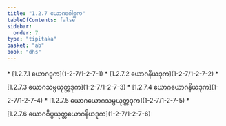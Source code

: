 ```yaml
---
title: "1.2.7 ယောဂဂေါစ္ဆက"
tableOfContents: false
sidebar:
  order: 7
type: "tipitaka"
basket: "ab"
book: "dhs"
---
```



<DynamicBreadcrumb />



<TableOfContents book="dhs" section="1.2.7">
* [1.2.7.1 ယောဂဒုက](1-2-7/1-2-7-1)
* [1.2.7.2 ယောဂနိယဒုက](1-2-7/1-2-7-2)
* [1.2.7.3 ယောဂသမ္ပယုတ္တဒုက](1-2-7/1-2-7-3)
* [1.2.7.4 ယောဂယောဂနိယဒုက](1-2-7/1-2-7-4)
* [1.2.7.5 ယောဂယောဂသမ္ပယုတ္တဒုက](1-2-7/1-2-7-5)
* [1.2.7.6 ယောဂဝိပ္ပယုတ္တယောဂနိယဒုက](1-2-7/1-2-7-6)
</TableOfContents>